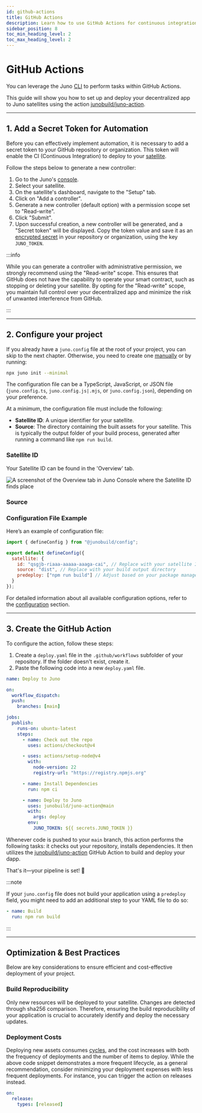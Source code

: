 ```yaml
---
id: github-actions
title: GitHub Actions
description: Learn how to use GitHub Actions for continuous integration and deployment.
sidebar_position: 8
toc_min_heading_level: 2
toc_max_heading_level: 2
---
```


# GitHub Actions

You can leverage the Juno [CLI] to perform tasks within GitHub Actions.

This guide will show you how to set up and deploy your decentralized app to Juno satellites using the action [junobuild/juno-action](https://github.com/junobuild/juno-action).

---

## 1. Add a Secret Token for Automation

Before you can effectively implement automation, it is necessary to add a secret token to your GitHub repository or organization. This token will enable the CI (Continuous Integration) to deploy to your [satellite].

Follow the steps below to generate a new controller:

1. Go to the Juno's [console](https://console.juno.build).
2. Select your satellite.
3. On the satellite's dashboard, navigate to the "Setup" tab.
4. Click on "Add a controller".
5. Generate a new controller (default option) with a permission scope set to "Read-write".
6. Click "Submit".
7. Upon successful creation, a new controller will be generated, and a "Secret token" will be displayed. Copy the token value and save it as an [encrypted secret](https://docs.github.com/en/actions/security-guides/encrypted-secrets) in your repository or organization, using the key `JUNO_TOKEN`.

:::info

While you can generate a controller with administrative permission, we strongly recommend using the "Read-write" scope. This ensures that GitHub does not have the capability to operate your smart contract, such as stopping or deleting your satellite. By opting for the "Read-write" scope, you maintain full control over your decentralized app and minimize the risk of unwanted interference from GitHub.

:::

---

## 2. Configure your project

If you already have a `juno.config` file at the root of your project, you can skip to the next chapter. Otherwise, you need to create one [manually](#configuration-file-example) or by running:

```bash
npx juno init --minimal
```

The configuration file can be a TypeScript, JavaScript, or JSON file (`juno.config.ts`, `juno.config.js|.mjs`, or `juno.config.json`), depending on your preference.

At a minimum, the configuration file must include the following:

- **Satellite ID**: A unique identifier for your satellite.
- **Source**: The directory containing the built assets for your satellite. This is typically the output folder of your build process, generated after running a command like `npm run build`.

### Satellite ID

Your Satellite ID can be found in the 'Overview' tab.

![A screenshot of the Overview tab in Juno Console where the Satellite ID finds place](../img/satellite/overview.png)

### Source


<Examples />

### Configuration File Example

Here’s an example of configuration file:

```javascript
import { defineConfig } from "@junobuild/config";

export default defineConfig({
  satellite: {
    id: "qsgjb-riaaa-aaaaa-aaaga-cai", // Replace with your satellite ID
    source: "dist", // Replace with your build output directory
    predeploy: ["npm run build"] // Adjust based on your package manager
  }
});
```

For detailed information about all available configuration options, refer to the [configuration](../miscellaneous/configuration.mdx) section.

---

## 3. Create the GitHub Action

To configure the action, follow these steps:

1. Create a `deploy.yaml` file in the `.github/workflows` subfolder of your repository. If the folder doesn't exist, create it.
2. Paste the following code into a new `deploy.yaml` file.

```yaml
name: Deploy to Juno

on:
  workflow_dispatch:
  push:
    branches: [main]

jobs:
  publish:
    runs-on: ubuntu-latest
    steps:
      - name: Check out the repo
        uses: actions/checkout@v4

      - uses: actions/setup-node@v4
        with:
          node-version: 22
          registry-url: "https://registry.npmjs.org"

      - name: Install Dependencies
        run: npm ci

      - name: Deploy to Juno
        uses: junobuild/juno-action@main
        with:
          args: deploy
        env:
          JUNO_TOKEN: ${{ secrets.JUNO_TOKEN }}
```

Whenever code is pushed to your `main` branch, this action performs the following tasks: it checks out your repository, installs dependencies. It then utilizes the [junobuild/juno-action](https://github.com/junobuild/juno-action) GitHub Action to build and deploy your dapp.

That's it—your pipeline is set! 🥳

:::note

If your `juno.config` file does not build your application using a `predeploy` field, you might need to add an additional step to your YAML file to do so:

```yaml
- name: Build
  run: npm run build
```

:::

---

## Optimization & Best Practices

Below are key considerations to ensure efficient and cost-effective deployment of your project.

### Build Reproducibility

Only new resources will be deployed to your satellite. Changes are detected through sha256 comparison. Therefore, ensuring the build reproducibility of your application is crucial to accurately identify and deploy the necessary updates.

### Deployment Costs

Deploying new assets consumes [cycles], and the cost increases with both the frequency of deployments and the number of items to deploy. While the above code snippet demonstrates a more frequent lifecycle, as a general recommendation, consider minimizing your deployment expenses with less frequent deployments. For instance, you can trigger the action on releases instead.

```yaml
on:
  release:
    types: [released]
```

[CLI]: ../miscellaneous/cli.mdx
[satellite]: ../terminology.md#satellite
[cycles]: ../terminology.md#cycles
